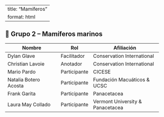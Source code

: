 ::: top-banner
:::

---
title: "Mamíferos"
format: html
---

## 🐬 Grupo 2 – Mamíferos marinos {#mamiferos}

| Nombre                      | Rol         | Afiliación                        |
|----------------------------|-------------|-----------------------------------|
| Dylan Glave                | Facilitador | Conservation International        |
| Christian Lavoie           | Anotador    | Conservation International        |
| Mario Pardo                | Participante| CICESE                            |
| Natalia Botero Acosta      | Participante| Fundación Macuáticos & UCSC       |
| Frank Garita               | Participante| Panacetacea                       |
| Laura May Collado          | Participante| Vermont University & Panacetacea |